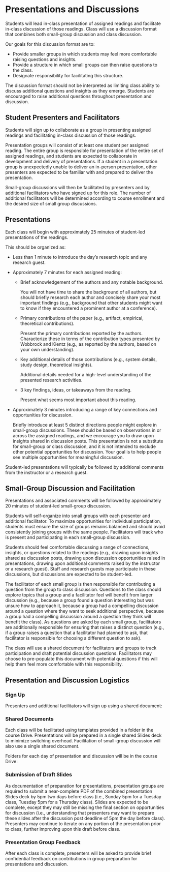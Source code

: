 
# Presentations and Discussions

<UnderDevelopment display={false} />

Students will lead in-class presentation of assigned readings and facilitate in-class discussion of those readings.
Class will use a discussion format that combines both small-group discussion and class discussion.

Our goals for this discussion format are to:
- Provide smaller groups in which students may feel more comfortable raising questions and insights.
- Provide a structure in which small groups can then raise questions to the class.
- Designate responsibility for facilitating this structure.

The discussion format should not be interpreted as limiting class ability to discuss additional questions and insights as they emerge.
Students are encouraged to raise additional questions throughout presentation and discussion.

## Student Presenters and Facilitators
Students will sign up to collaborate as a group in presenting assigned readings and facilitating in-class discussion of those readings.

Presentation groups will consist of at least one student per assigned reading.
The entire group is responsible for presentation of the entire set of assigned readings,
and students are expected to collaborate in development and delivery of presentations.
If a student in a presentation group is unexpectedly unable to deliver an in-person presentation,
other presenters are expected to be familiar with and prepared to deliver the presentation.

Small-group discussions will then be facilitated by presenters and by additional facilitators who have signed up for this role.
The number of additional facilitators will be determined according to course enrollment and the desired size of small group discussions.

## Presentations
Each class will begin with approximately 25 minutes of student-led presentations of the readings.

This should be organized as:

- Less than 1 minute to introduce the day’s research topic and any research guest.

- Approximately 7 minutes for each assigned reading:

  - Brief acknowledgement of the authors and any notable background.

    You will not have time to share the background of all authors,
    but should briefly research each author and concisely share your most important findings
    (e.g., background that other students might want to know if they encountered a prominent author at a conference).

  - Primary contributions of the paper (e.g., artifact, empirical, theoretical contributions).

    Present the primary contributions reported by the authors.
    Characterize these in terms of the contribution types presented by Wobbrock and Kientz
    (e.g., as reported by the authors, based on your own understanding).

  - Key additional details of those contributions (e.g., system details, study design, theoretical insights).

    Additional details needed for a high-level understanding of the presented research activities.

  - 3 key findings, ideas, or takeaways from the reading.

	Present what seems most important about this reading.

- Approximately 3 minutes introducing a range of key connections and opportunities for discussion.

  Briefly introduce at least 5 distinct directions people might explore in small-group discussions. These should be based on observations in or across the assigned readings, and we encourage you to draw upon insights shared in discussion posts. This presentation is not a substitute for small-group or class discussion, and it is not intended to exclude other potential opportunities for discussion. Your goal is to help people see multiple opportunities for meaningful discussion.

Student-led presentations will typically be followed by additional comments from the instructor or a research guest.

## Small-Group Discussion and Facilitation

Presentations and associated comments will be followed by approximately 20 minutes of student-led small-group discussion.

Students will self-organize into small groups with each presenter and additional facilitator.
To maximize opportunities for individual participation,
students must ensure the size of groups remains balanced and should avoid consistently joining groups with the same people.
Facilitators will track who is present and participating in each small-group discussion.

Students should feel comfortable discussing a range of connections, insights, or questions related to the readings
(e.g., drawing upon insights shared as discussion posts,
drawing upon discussion opportunities raised in presentations,
drawing upon additional comments raised by the instructor or a research guest).
Staff and research guests may participate in these discussions, but discussions are expected to be student-led.

The facilitator of each small group is then responsible for contributing a question from the group to class discussion.
Questions to the class should explore topics that a group and a facilitator feel will benefit from larger discussion
(e.g., because a group found a question interesting but was unsure how to approach it,
because a group had a compelling discussion around a question where they want to seek additional perspective,
because a group had a compelling discussion around a question they think will benefit the class).
As questions are asked by each small group,
facilitators are additionally responsible for ensuring that raises a distinct question
(e.g., if a group raises a question that a facilitator had planned to ask,
that facilitator is responsible for choosing a different question to ask).

The class will use a shared document for facilitators and groups to track participation and draft potential discussion questions.
Facilitators may choose to pre-populate this document with potential questions if this will help them feel more comfortable with this responsibility.

## Presentation and Discussion Logistics

### Sign Up

Presenters and additional facilitators will sign up using a shared document:

<CourseDataLink linkKey={courseData.linkDrivePresentationDraftSlides} outerComponent="p"/>

### Shared Documents

Each class will be facilitated using templates provided in a folder in the course Drive.
Presentations will be prepared in a single shared Slides deck to minimize switching overhead.
Facilitation of small-group discussion will also use a single shared document.

Folders for each day of presentation and discussion will be in the course Drive:

<CourseDataLink linkKey={courseData.linkDrive} outerComponent="p"/>

### Submission of Draft Slides

As documentation of preparation for presentations,
presentation groups are required to submit a near-complete PDF of the combined presentation Slides deck by 5pm two days before class
(i.e., Sunday 5pm for a Tuesday class, Tuesday 5pm for a Thursday class).
Slides are expected to be complete, except they may still be missing the final section on opportunities for discussion
(i.e., understanding that presenters may want to prepare these slides after the discussion post deadline of 5pm the day before class).
Presenters may continue to iterate on any portion of the presentation prior to class, further improving upon this draft before class.

<CourseDataLink linkKey={courseData.linkDrivePresentationDraftSlides} outerComponent="p"/>

### Presentation Group Feedback

After each class is complete,
presenters will be asked to provide brief confidential feedback on contributions
in group preparation for presentations and discussion.

<CourseDataLink linkKey={courseData.linkDrivePresentationGroupFeedback} outerComponent="p"/>
